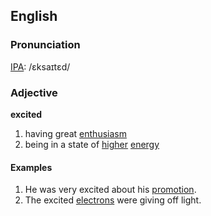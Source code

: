 ==English==
===Pronunciation===
[[IPA]]: /ɛksaɪtɛd/
===Adjective===
'''excited'''
#having great [[enthusiasm]]
#being in a state of [[higher]] [[energy]]
====Examples====
#He was very excited about his [[promotion]].
#The excited [[electron|electrons]] were giving off light.